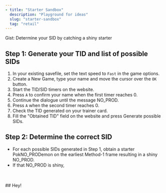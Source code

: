 ```yaml
---
- title: "Starter Sandbox"
  description: "Playground for ideas"
  slug: "starter-sandbox"
  tag: "retail"
---
```



<Gist>
  Gist: Determine your SID by catching a shiny starter
</Gist>

## Step 1: Generate your TID and list of possible SIDs

1. In your existing savefile, set the text speed to `Fast` in the game options.
2. Create a New Game, type your name and move the cursor over the `OK` button.
3. Start the TID/SID timers on the website.
4. Press `A` to confirm your name when the first timer reaches 0.
5. Continue the dialogue until the message NO_PROD.
6. Press `A` when the second timer reaches 0.
7. Check the TID generated on your trainer card.
8. Fill the "Obtained TID" field on the website and press Generate possible SIDs.

<GenerateTidSid game="emerald" />

## Step 2: Determine the correct SID
- For each possible SIDs generated in Step 1, obtain a starter PokNO_PRODemon on the earliest Method-1 frame resulting in a shiny NO_PROD.
- If that NO_PROD is shiny,

<ShinyStarter game="emerald">
  <br/>
  <br/>
  ## Hey!
</ShinyStarter>
